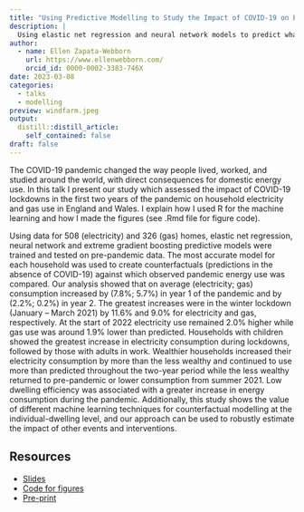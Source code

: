 ```yaml
---
title: "Using Predictive Modelling to Study the Impact of COVID-19 on Energy Consumption"
description: |
  Using elastic net regression and neural network models to predict what would have happened in the absence of the pandemic, and comparing these ‘counterfactuals’ with observed electricity and gas consumption in several hundred households. 
author:
  - name: Ellen Zapata-Webborn
    url: https://www.ellenwebborn.com/
    orcid_id: 0000-0002-3383-746X
date: 2023-03-08
categories:
  - talks
  - modelling
preview: windfarm.jpeg
output:
  distill::distill_article:
    self_contained: false
draft: false
---
```


The COVID-19 pandemic changed the way people lived, worked, and studied around the world, with direct consequences for domestic energy use. In this talk I present our study which assessed the impact of COVID-19 lockdowns in the first two years of the pandemic on household electricity and gas use in England and Wales. I explain how I used R for the machine learning and how I made the figures (see .Rmd file for figure code).

Using data for 508 (electricity) and 326 (gas) homes, elastic net regression, neural network and extreme gradient boosting predictive models were trained and tested on pre-pandemic data. The most accurate model for each household was used to create counterfactuals (predictions in the absence of COVID-19) against which observed pandemic energy use was compared. Our analysis showed that on average (electricity; gas) consumption increased by (7.8%; 5.7%) in year 1 of the pandemic and by (2.2%; 0.2%) in year 2. The greatest increases were in the winter lockdown (January – March 2021) by 11.6% and 9.0% for electricity and gas, respectively. At the start of 2022 electricity use remained 2.0% higher while gas use was around 1.9% lower than predicted. Households with children showed the greatest increase in electricity consumption during lockdowns, followed by those with adults in work. Wealthier households increased their electricity consumption by more than the less wealthy and continued to use more than predicted throughout the two-year period while the less wealthy returned to pre-pandemic or lower consumption from summer 2021. Low dwelling efficiency was associated with a greater increase in energy consumption during the pandemic. Additionally, this study shows the value of different machine learning techniques for counterfactual modelling at the individual-dwelling level, and our approach can be used to robustly estimate the impact of other events and interventions.

## Resources

* [Slides](resources/2023-03-08-impact-of-covid19-on-energy-consumption.pptx)
* [Code for figures](resources/2023-03-08-impact-of-covid19-on-energy-consumption.Rmd){target="_blank"}
* [Pre-print](https://doi.org/10.31219/osf.io/m5p3b){target="_blank"}